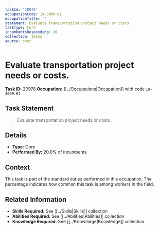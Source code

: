 ```yaml
---
taskId: '20978'
occupationCode: 19-3099.01
occupationTitle: ''
statement: Evaluate transportation project needs or costs.
taskType: Core
incumbentsResponding: 20
collection: Tasks
source: onet
---
```

# Evaluate transportation project needs or costs.

**Task ID:** 20978
**Occupation:** [[../Occupations|Occupation]] with code `19-3099.01`

## Task Statement

> Evaluate transportation project needs or costs.

## Details

- **Type:** Core
- **Performed By:** 20.0% of incumbents

## Context

This task is part of the standard duties performed in this occupation. The percentage indicates how common this task is among workers in the field.

## Related Information

- **Skills Required:** See [[../Skills|Skills]] collection
- **Abilities Required:** See [[../Abilities|Abilities]] collection
- **Knowledge Required:** See [[../Knowledge|Knowledge]] collection
